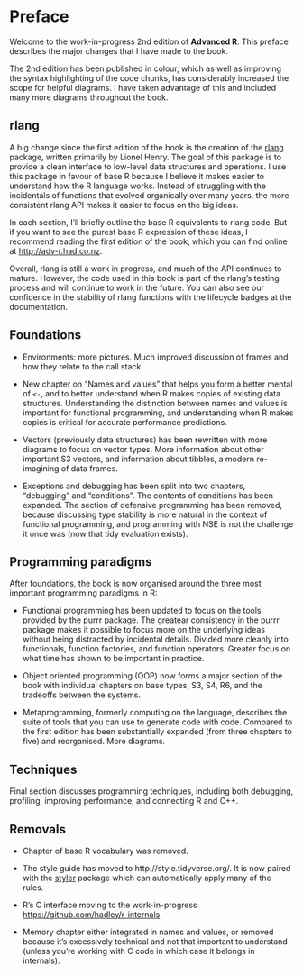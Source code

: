# Preface

Welcome to the work-in-progress 2nd edition of __Advanced R__. This preface describes the major changes that I have made to the book.

The 2nd edition has been published in colour, which as well as improving the syntax highlighting of the code chunks, has considerably increased the scope for helpful diagrams. I have taken advantage of this and included many more diagrams throughout the book. 

## rlang

A big change since the first edition of the book is the creation of the [rlang](http://rlang.r-lib.org) package, written primarily by Lionel Henry. The goal of this package is to provide a clean interface to low-level data structures and operations. I use this package in favour of base R because I believe it makes easier to understand how the R language works. Instead of struggling with the incidentals of functions that evolved organically over many years, the more consistent rlang API makes it easier to focus on the big ideas.

In each section, I'll briefly outline the base R equivalents to rlang code. But if you want to see the purest base R expression of these ideas, I recommend reading the first edition of the book, which you can find online at <http://adv-r.had.co.nz>.

Overall, rlang is still a work in progress, and much of the API continues to mature. However, the code used in this book is part of the rlang's testing process and will continue to work in the future. You can also see our confidence in the stability of rlang functions with the lifecycle badges at the documentation.

## Foundations

*   Environments: more pictures. Much improved discussion of frames and how they
    relate to the call stack.

*   New chapter on "Names and values" that helps you form a better mental 
    of `<-`, and to better understand when R makes copies of existing 
    data structures. Understanding the distinction between names and values is
    important for functional programming, and understanding when R makes copies
    is critical for accurate performance predictions.

*   Vectors (previously data structures) has been rewritten 
    with more diagrams to focus on vector types. More information
    about other important S3 vectors, and information about tibbles,
    a modern re-imagining of data frames.

*   Exceptions and debugging has been split into two chapters, "debugging"
    and "conditions". The contents of conditions has been expanded. The section
    of defensive programming has been removed, because discussing type stability
    is more natural in the context of functional programming, and programming
    with NSE is not the challenge it once was (now that tidy evaluation exists).

## Programming paradigms

After foundations, the book is now organised around the three most important programming paradigms in R:

* Functional programming has been updated to focus on the tools provided by
  the purrr package. The greatear consistency in the purrr package makes 
  it possible to focus more on the underlying ideas without being distracted by 
  incidental details.  Divided more cleanly into functionals, function 
  factories, and function operators. Greater focus on what time has shown to
  be important in practice.
  
* Object oriented programming (OOP) now forms a major section of the book with 
  individual chapters on base types, S3, S4, R6, and the tradeoffs between 
  the systems.
  
* Metaprogramming, formerly computing on the language, describes the suite
  of tools that you can use to generate code with code. Compared to the 
  first edition has been substantially expanded (from three chapters to five)
  and reorganised. More diagrams.

## Techniques

Final section discusses programming techniques, including both debugging, profiling, improving performance, and connecting R and C++.

## Removals

* Chapter of base R vocabulary was removed.

* The style guide has moved to http://style.tidyverse.org/. It is now
  paired with the [styler](http://styler.r-lib.org/) package which can
  automatically apply many of the rules.

* R's C interface moving to the work-in-progress 
  <https://github.com/hadley/r-internals>

* Memory chapter either integrated in names and values, or removed because
  it's excessively technical and not that important to understand (unless
  you're working with C code in which case it belongs in internals).
